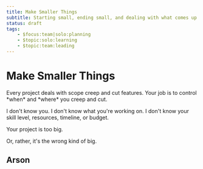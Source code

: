 ```yaml
---
title: Make Smaller Things
subtitle: Starting small, ending small, and dealing with what comes up in-between
status: draft
tags:
    - $focus:team|solo:planning
    - $topic:solo:learning
    - $topic:team:leading
---
```



# Make Smaller Things

<Callout kind="summary">
    Every project deals with scope creep and cut features. Your job is to control *when* and *where*
    you creep and cut.
</Callout>

I don't know you.
I don't know what you're working on.
I don't know your skill level, resources, timeline, or budget.

Your project is too big.

Or, rather, it's the wrong kind of big.

## Arson
